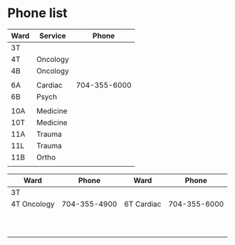 
# Phone list

| Ward | Service  | Phone        |
|------|----------|--------------|
| 3T   |          |              |
| 4T   | Oncology |              |
| 4B   | Oncology |              |
|      |          |              |
| 6A   | Cardiac  | 704-355-6000 |
| 6B   | Psych    |              |
|      |          |              |
| 10A  | Medicine |              |
| 10T  | Medicine |              |
| 11A  | Trauma   |              |
| 11L  | Trauma   |              |
| 11B  | Ortho    |              |
|      |          |              |

| Ward        | Phone        | Ward       | Phone        |
|-------------|--------------|------------|--------------|
| 3T          |              |            |              |
| 4T Oncology | 704-355-4900 | 6T Cardiac | 704-355-6000 |
|             |              |            |              |
|             |              |            |              |
|             |              |            |              |
|             |              |            |              |
|             |              |            |              |
|             |              |            |              |
|             |              |            |              |
|             |              |            |              |
|             |              |            |              |
|             |              |            |              |
